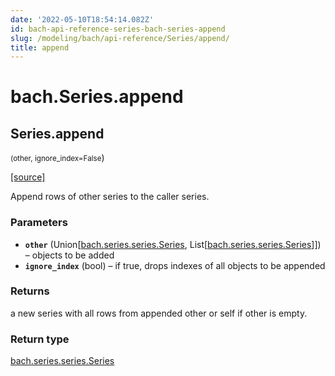 ```yaml
---
date: '2022-05-10T18:54:14.082Z'
id: bach-api-reference-series-bach-series-append
slug: /modeling/bach/api-reference/Series/append/
title: append
---
```


# bach.Series.append

<div className="method">

## <span className="additional-name">Series.</span><span className="name">append</span>

<small className="parameter-list">(<span className="parameter" id="other">other</span>, <span className="parameter" id="ignore_index">ignore_index=False</span></small>)


&#8203;<span className="view-source">[[source]](https://github.com/objectiv/objectiv-analytics/blob/main/bach/bach/series/series.py)</span>

<div className="content">

Append rows of other series to the caller series.


### Parameters

* **`other`** (Union[[bach.series.series.Series](/modeling/bach/api-reference/Series/index.mdx), List[[bach.series.series.Series](/modeling/bach/api-reference/Series/index.mdx)]]) – objects to be added
* **`ignore_index`** (bool) – if true, drops indexes of all objects to be appended



### Returns

a new series with all rows from appended other or self if other is empty.



### Return type

[bach.series.series.Series](/modeling/bach/api-reference/Series/index.mdx)



</div>


</div>
